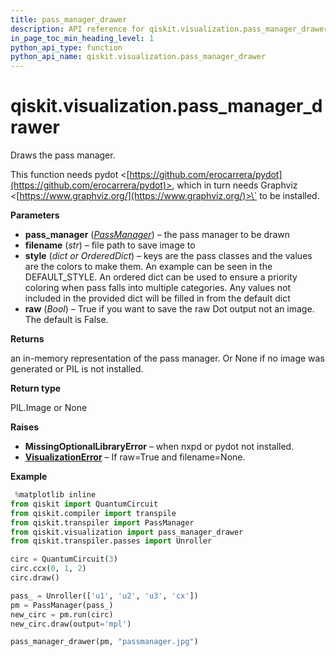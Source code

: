 ```yaml
---
title: pass_manager_drawer
description: API reference for qiskit.visualization.pass_manager_drawer
in_page_toc_min_heading_level: 1
python_api_type: function
python_api_name: qiskit.visualization.pass_manager_drawer
---
```


# qiskit.visualization.pass\_manager\_drawer

<Function id="qiskit.visualization.pass_manager_drawer" name="pass_manager_drawer" isDedicatedPage={true} github="https://github.com/qiskit/qiskit/tree/stable/0.21/qiskit/visualization/pass_manager_visualization.py" signature="pass_manager_drawer(pass_manager, filename=None, style=None, raw=False)">
  Draws the pass manager.

  This function needs pydot \<[https://github.com/erocarrera/pydot](https://github.com/erocarrera/pydot)>, which in turn needs Graphviz \<[https://www.graphviz.org/](https://www.graphviz.org/)>\` to be installed.

  **Parameters**

  *   **pass\_manager** ([*PassManager*](qiskit.transpiler.PassManager "qiskit.transpiler.PassManager")) – the pass manager to be drawn
  *   **filename** (*str*) – file path to save image to
  *   **style** (*dict or OrderedDict*) – keys are the pass classes and the values are the colors to make them. An example can be seen in the DEFAULT\_STYLE. An ordered dict can be used to ensure a priority coloring when pass falls into multiple categories. Any values not included in the provided dict will be filled in from the default dict
  *   **raw** (*Bool*) – True if you want to save the raw Dot output not an image. The default is False.

  **Returns**

  an in-memory representation of the pass manager. Or None if no image was generated or PIL is not installed.

  **Return type**

  PIL.Image or None

  **Raises**

  *   **MissingOptionalLibraryError** – when nxpd or pydot not installed.
  *   [**VisualizationError**](qiskit.visualization.VisualizationError "qiskit.visualization.VisualizationError") – If raw=True and filename=None.

  **Example**

  ```python
   %matplotlib inline
  from qiskit import QuantumCircuit
  from qiskit.compiler import transpile
  from qiskit.transpiler import PassManager
  from qiskit.visualization import pass_manager_drawer
  from qiskit.transpiler.passes import Unroller

  circ = QuantumCircuit(3)
  circ.ccx(0, 1, 2)
  circ.draw()

  pass_ = Unroller(['u1', 'u2', 'u3', 'cx'])
  pm = PassManager(pass_)
  new_circ = pm.run(circ)
  new_circ.draw(output='mpl')

  pass_manager_drawer(pm, "passmanager.jpg")
  ```
</Function>

